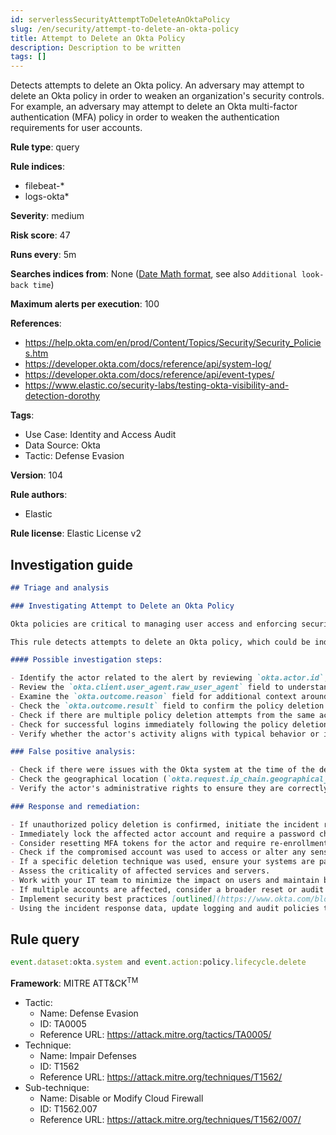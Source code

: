 ```yaml
---
id: serverlessSecurityAttemptToDeleteAnOktaPolicy
slug: /en/security/attempt-to-delete-an-okta-policy
title: Attempt to Delete an Okta Policy
description: Description to be written
tags: []
---
```


<div id="attempt-to-delete-an-okta-policy"></div>

Detects attempts to delete an Okta policy. An adversary may attempt to delete an Okta policy in order to weaken an organization's security controls. For example, an adversary may attempt to delete an Okta multi-factor authentication (MFA) policy in order to weaken the authentication requirements for user accounts.

**Rule type**: query

**Rule indices**: 

* filebeat-*
* logs-okta*

**Severity**: medium

**Risk score**: 47

**Runs every**: 5m

**Searches indices from**: None ([Date Math format](((ref))/common-options.html#date-math), see also <DocLink id="serverlessSecurityRulesUiCreate" section="set-the-rules-schedule">`Additional look-back time`</DocLink>)

**Maximum alerts per execution**: 100

**References**: 

* https://help.okta.com/en/prod/Content/Topics/Security/Security_Policies.htm
* https://developer.okta.com/docs/reference/api/system-log/
* https://developer.okta.com/docs/reference/api/event-types/
* https://www.elastic.co/security-labs/testing-okta-visibility-and-detection-dorothy

**Tags**: 

* Use Case: Identity and Access Audit
* Data Source: Okta
* Tactic: Defense Evasion

**Version**: 104

**Rule authors**: 

* Elastic

**Rule license**: Elastic License v2

## Investigation guide

```markdown
## Triage and analysis

### Investigating Attempt to Delete an Okta Policy

Okta policies are critical to managing user access and enforcing security controls within an organization. The deletion of an Okta policy could drastically weaken an organization's security posture by allowing unrestricted access or facilitating other malicious activities.

This rule detects attempts to delete an Okta policy, which could be indicative of an adversary's attempt to weaken an organization's security controls. Adversaries may do this to bypass security barriers and enable further malicious activities.

#### Possible investigation steps:

- Identify the actor related to the alert by reviewing `okta.actor.id`, `okta.actor.type`, `okta.actor.alternate_id`, or `okta.actor.display_name` fields in the alert.
- Review the `okta.client.user_agent.raw_user_agent` field to understand the device and software used by the actor.
- Examine the `okta.outcome.reason` field for additional context around the deletion attempt.
- Check the `okta.outcome.result` field to confirm the policy deletion attempt.
- Check if there are multiple policy deletion attempts from the same actor or IP address (`okta.client.ip`).
- Check for successful logins immediately following the policy deletion attempt.
- Verify whether the actor's activity aligns with typical behavior or if any unusual activity took place around the time of the deletion attempt.

### False positive analysis:

- Check if there were issues with the Okta system at the time of the deletion attempt. This could indicate a system error rather than a genuine threat activity.
- Check the geographical location (`okta.request.ip_chain.geographical_context`) and time of the deletion attempt. If these match the actor's normal behavior, it might be a false positive.
- Verify the actor's administrative rights to ensure they are correctly configured.

### Response and remediation:

- If unauthorized policy deletion is confirmed, initiate the incident response process.
- Immediately lock the affected actor account and require a password change.
- Consider resetting MFA tokens for the actor and require re-enrollment.
- Check if the compromised account was used to access or alter any sensitive data or systems.
- If a specific deletion technique was used, ensure your systems are patched or configured to prevent such techniques.
- Assess the criticality of affected services and servers.
- Work with your IT team to minimize the impact on users and maintain business continuity.
- If multiple accounts are affected, consider a broader reset or audit of MFA tokens.
- Implement security best practices [outlined](https://www.okta.com/blog/2019/10/9-admin-best-practices-to-keep-your-org-secure/) by Okta.
- Using the incident response data, update logging and audit policies to improve the mean time to detect (MTTD) and the mean time to respond (MTTR).
```

## Rule query

```js
event.dataset:okta.system and event.action:policy.lifecycle.delete

```

**Framework**: MITRE ATT&CK<sup>TM</sup>

* Tactic:
    * Name: Defense Evasion
    * ID: TA0005
    * Reference URL: https://attack.mitre.org/tactics/TA0005/
* Technique:
    * Name: Impair Defenses
    * ID: T1562
    * Reference URL: https://attack.mitre.org/techniques/T1562/
* Sub-technique:
    * Name: Disable or Modify Cloud Firewall
    * ID: T1562.007
    * Reference URL: https://attack.mitre.org/techniques/T1562/007/

